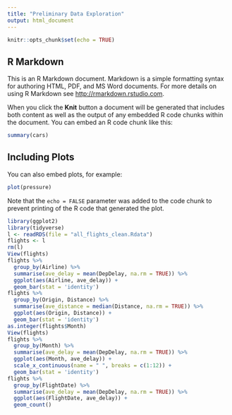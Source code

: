 ```yaml
---
title: "Preliminary Data Exploration"
output: html_document
---
```


```r
knitr::opts_chunk$set(echo = TRUE)
```

## R Markdown

This is an R Markdown document. Markdown is a simple formatting syntax for authoring HTML, PDF, and MS Word documents. For more details on using R Markdown see <http://rmarkdown.rstudio.com>.

When you click the **Knit** button a document will be generated that includes both content as well as the output of any embedded R code chunks within the document. You can embed an R code chunk like this:

```r
summary(cars)
```

## Including Plots

You can also embed plots, for example:

```r
plot(pressure)
```

Note that the `echo = FALSE` parameter was added to the code chunk to prevent printing of the R code that generated the plot.
```r
library(ggplot2)
library(tidyverse)
l <- readRDS(file = "all_flights_clean.Rdata")
flights <- l
rm(l)
View(flights)
flights %>%
  group_by(Airline) %>%
  summarise(ave_delay = mean(DepDelay, na.rm = TRUE)) %>%
  ggplot(aes(Airline, ave_delay)) +
  geom_bar(stat = 'identity')
flights %>%
  group_by(Origin, Distance) %>%
  summarise(ave_distance = median(Distance, na.rm = TRUE)) %>%
  ggplot(aes(Origin, Distance)) +
  geom_bar(stat = 'identity')
as.integer(flights$Month)
View(flights)
flights %>%
  group_by(Month) %>%
  summarise(ave_delay = mean(DepDelay, na.rm = TRUE)) %>%
  ggplot(aes(Month, ave_delay)) +
  scale_x_continuous(name = " ", breaks = c(1:12)) +
  geom_bar(stat = 'identity')
flights %>%
  group_by(FlightDate) %>%
  summarise(ave_delay = mean(DepDelay, na.rm = TRUE)) %>%
  ggplot(aes(FlightDate, ave_delay)) +
  geom_count()


```

